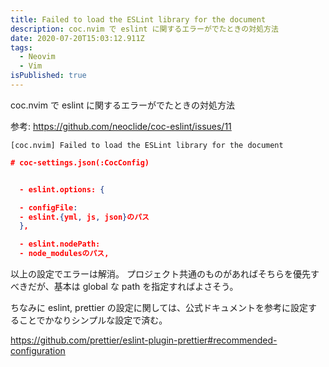 ```yaml
---
title: Failed to load the ESLint library for the document
description: coc.nvim で eslint に関するエラーがでたときの対処方法
date: 2020-07-20T15:03:12.911Z
tags:
  - Neovim
  - Vim
isPublished: true
---
```


coc.nvim で eslint に関するエラーがでたときの対処方法

参考: https://github.com/neoclide/coc-eslint/issues/11

```
[coc.nvim] Failed to load the ESLint library for the document
```

```json
# coc-settings.json(:CocConfig)


  - eslint.options: {

  - configFile:
  - eslint.{yml, js, json}のパス
  },

  - eslint.nodePath:
  - node_modulesのパス,
```

以上の設定でエラーは解消。
プロジェクト共通のものがあればそちらを優先すべきだが、基本は global な path を指定すればよさそう。

ちなみに eslint, prettier の設定に関しては、公式ドキュメントを参考に設定することでかなりシンプルな設定で済む。

https://github.com/prettier/eslint-plugin-prettier#recommended-configuration

